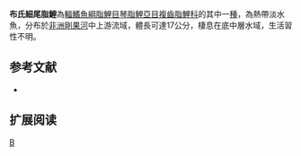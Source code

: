 {{Speciesbox 
| genus = Phago
| species = boulengeri
| status = LC
| status_system = IUCN3.1
| authority =  [[Schilthuis|Schilthuis]], 1891
| synonyms = 
}}
'''布氏細尾脂鯉'''為[[輻鰭魚綱|輻鰭魚綱]][[脂鯉目|脂鯉目]][[琴脂鯉亞目|琴脂鯉亞目]][[複齒脂鯉科|複齒脂鯉科]]的其中一[[種|種]]，為熱帶淡水魚，分布於[[非洲|非洲]][[剛果河|剛果河]]中上游流域，體長可達17公分，棲息在底中層水域，生活習性不明。

==参考文献==
{{refbegin}}
*{{FishBase_species|genus=Phago|species=boulengeri|year=2014|month=2}}
{{refend}}

== 扩展阅读 ==
{{refbegin}}
{{wikispecies-inline|Phago boulengeri|布氏細尾脂鯉}}
{{refend}}

{{Taxonbar|from=Q5851496}}

[[Category:細尾脂鯉屬|B]]


{{魚類小作品}}